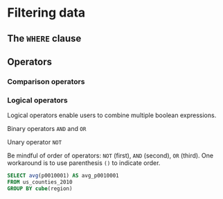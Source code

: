 
# Filtering data 

## The `WHERE` clause

## Operators 

### Comparison operators 


### Logical operators 

Logical operators enable users to combine multiple boolean expressions.  

Binary operators `AND` and `OR`

Unary operator `NOT`


Be mindful of order of operators: `NOT` (first), `AND` (second), `OR` (third). One workaround is to use parenthesis `()` to indicate order. 

```sql
SELECT avg(p0010001) AS avg_p0010001
FROM us_counties_2010 
GROUP BY cube(region)
```


